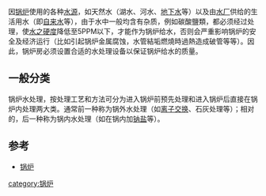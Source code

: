 {{Unreferenced|time=2021-08-24T02:04:18+00:00}}
因[[锅炉|锅炉]]使用的各种[[水源|水源]]，如天然水（湖水、河水、[[地下水|地下水]]等）以及由[[水厂|水厂]]供给的生活用水（即[[自来水|自来水]]等），由于水中一般均含有杂质，例如碳酸鹽類，都必须经过处理，使[[硬度_(水)|水之硬度]]降低至5PPM以下，才能作为锅炉给水，否则会严重影响锅炉的安全及经济运行（比如引起锅炉金属腐蚀，水管結垢燃燒時過熱造成破管等等）。因此，锅炉房必须设置合适的水处理设备以保证锅炉给水的质量。

== 一般分类 ==
锅炉水处理，按处理工艺和方法可分为进入锅炉前预先处理和进入锅炉后直接在锅炉内处理两大类。通常前一种称为锅外水处理（如[[离子交换|离子交换]]、石灰处理等）；相对的，后一种称为锅内水处理（如在锅内加[[钠盐|钠盐]]等）。

== 参考 ==
* [[锅炉|锅炉]]

[[category:锅炉|category:锅炉]]